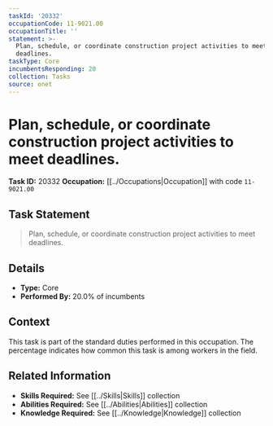 ```yaml
---
taskId: '20332'
occupationCode: 11-9021.00
occupationTitle: ''
statement: >-
  Plan, schedule, or coordinate construction project activities to meet
  deadlines.
taskType: Core
incumbentsResponding: 20
collection: Tasks
source: onet
---
```

# Plan, schedule, or coordinate construction project activities to meet deadlines.

**Task ID:** 20332
**Occupation:** [[../Occupations|Occupation]] with code `11-9021.00`

## Task Statement

> Plan, schedule, or coordinate construction project activities to meet deadlines.

## Details

- **Type:** Core
- **Performed By:** 20.0% of incumbents

## Context

This task is part of the standard duties performed in this occupation. The percentage indicates how common this task is among workers in the field.

## Related Information

- **Skills Required:** See [[../Skills|Skills]] collection
- **Abilities Required:** See [[../Abilities|Abilities]] collection
- **Knowledge Required:** See [[../Knowledge|Knowledge]] collection

